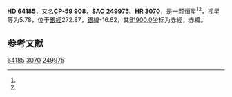{{Starbox begin
| name = HD 64185
}}
{{Starbox observe
| epoch = [[J2000.0|J2000.0]]
| constell = {{星座名待查}}<ref name=SIMBAD>{{cite web
 | url=http://simbad.u-strasbg.fr/simbad/sim-id?Ident=HR+3070
 | title=Pulsating variable Star
 | publisher=Centre de Données astronomiques de Strasbourg
 | work=SIMBAD
 | accessdate=2012-07-13
 | archive-date=2016-03-18
 | archive-url=https://web.archive.org/web/20160318080957/http://simbad.u-strasbg.fr/simbad/sim-id?Ident=HR+3070
 | dead-url=no
 }}</ref><ref name=DATA>{{cite web
 | url=http://vizier.u-strasbg.fr/viz-bin/VizieR-5?-out.add=.&-source=5050&-corr=PK=HR&-out.max=9999&HR=3070
 | title=VizieR Detailed Page
 | accessdate=2012-07-13
 | archive-date=2016-03-05
 | archive-url=https://web.archive.org/web/20160305010106/http://vizier.u-strasbg.fr/viz-bin/VizieR-5?-out.add=.&-source=5050&-corr=PK=HR&-out.max=9999&HR=3070
 | dead-url=no
 }}</ref>
| 星官 = 
| ra = {{RA|7|49|12.9}}<ref name=SIMBAD /><ref name=DATA />
| dec = {{DEC|-60|17|1}}<ref name=SIMBAD /><ref name=DATA />
| appmag_v = 5.78<ref name=SIMBAD /><ref name=DATA />
}}
{{Starbox character
| class = F1V<ref name=SIMBAD /><ref name=DATA />
| b-v = 0.42<ref name=SIMBAD /><ref name=DATA />
| u-b = -0.01<ref name=SIMBAD /><ref name=DATA />
| r-i = <ref name=SIMBAD /><ref name=DATA />
| variable = 
}}
{{Starbox astrometry
| radial_v = -0.01
| prop_mo_ra = 20
| parallax = 
| p_error = 
}}
{{Starbox catalog
| names =CP-59 908，[[SAO星表|SAO]] 249975，[[HD星表|HD]] 64185，[[HR星表|HR]] 3070}}
{{Starbox reference |Simbad=HR+3070}}
{{Starbox end}}

'''HD 64185'''，又名'''CP-59 908'''，'''SAO 249975'''、'''HR 3070'''，是一颗恒星<ref name=SIMBAD /><ref name=DATA />，视星等为5.78，位于[[銀道座標系|銀經]]272.87，[[銀道座標系|銀緯]]-16.62，其[[B1900.0|B1900.0]]坐标为赤經{{RA|7|47|33.7}}，赤緯{{DEC|-60|-16.62|3}}。

== 参考文献 ==
{{reflist}}

{{star-stub}}

[[Category:HD和HDE天體|64185]]
[[Category:HR天體|3070]]
[[Category:SAO天體|249975]]